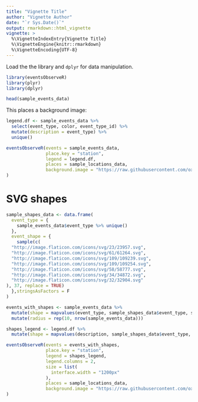```yaml
---
title: "Vignette Title"
author: "Vignette Author"
date: "`r Sys.Date()`"
output: rmarkdown::html_vignette
vignette: >
  %\VignetteIndexEntry{Vignette Title}
  %\VignetteEngine{knitr::rmarkdown}
  %\VignetteEncoding{UTF-8}
---
```


Load the the library and `dplyr` for data manipulation.

```r
library(eventsObserveR)
library(plyr)
library(dplyr)
```


```r
head(sample_events_data)
```

This places a background image:

```r
legend.df <- sample_events_data %>%
  select(event_type, color, event_type_id) %>%
  mutate(description = event_type) %>%
  unique()

eventsObserveR(events = sample_events_data,
               place.key = "station",
               legend = legend.df,
               places = sample_locations_data,
               background.image = "https://raw.githubusercontent.com/ox-it/eventsObserveR/5ad38998f03c48dd141eab2b5188f26668347dab/test-background.png" # does not support relative URLs [i.e. files at getwd() yet
)
```

# SVG shapes

```r
sample_shapes_data <- data.frame(
  event_type = {
    sample_events_data$event_type %>% unique()
  },
  event_shape = {
    sample(c(
  "http://image.flaticon.com/icons/svg/23/23957.svg",
  "http://image.flaticon.com/icons/svg/61/61264.svg",
  "http://image.flaticon.com/icons/svg/109/109239.svg",
  "http://image.flaticon.com/icons/svg/109/109254.svg",
  "http://image.flaticon.com/icons/svg/58/58777.svg",
  "http://image.flaticon.com/icons/svg/34/34872.svg",
  "http://image.flaticon.com/icons/svg/32/32904.svg"
), 37, replace = TRUE)
  },stringsAsFactors = F
)

events_with_shapes <- sample_events_data %>%
  mutate(shape = mapvalues(event_type, sample_shapes_data$event_type, sample_shapes_data$event_shape)) %>%
  mutate(radius = rep(10, nrow(sample_events_data)))

shapes_legend <- legend.df %>%
  mutate(shape = mapvalues(description, sample_shapes_data$event_type, sample_shapes_data$event_shape))

eventsObserveR(events = events_with_shapes,
               place.key = "station",
               legend = shapes_legend,
               legend.columns = 2,
               size = list(
                 interface.width = "1200px"
               ),
               places = sample_locations_data,
               background.image = "https://raw.githubusercontent.com/ox-it/eventsObserveR/5ad38998f03c48dd141eab2b5188f26668347dab/test-background.png" # does not support relative URLs [i.e. files at getwd() yet
)
```


